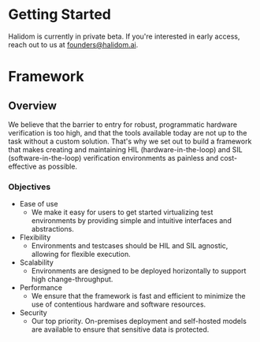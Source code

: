 # Getting Started

Halidom is currently in private beta. If you're interested in early access, reach out to us at [founders@halidom.ai](mailto:founders@halidom.ai).

# Framework

## Overview

We believe that the barrier to entry for robust, programmatic hardware verification is too high, and that the tools available today are not up to the task without a custom solution.
That's why we set out to build a framework that makes creating and maintaining HIL (hardware-in-the-loop) and SIL (software-in-the-loop) verification environments as painless and cost-effective as possible.

### Objectives

- Ease of use
  - We make it easy for users to get started virtualizing test environments by providing simple and intuitive interfaces and abstractions.
- Flexibility
  - Environments and testcases should be HIL and SIL agnostic, allowing for flexible execution.
- Scalability
  - Environments are designed to be deployed horizontally to support high change-throughput.
- Performance
  - We ensure that the framework is fast and efficient to minimize the use of contentious hardware and software resources.
- Security
  - Our top priority. On-premises deployment and self-hosted models are available to ensure that sensitive data is protected.
